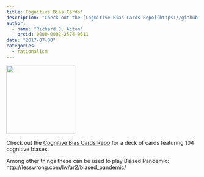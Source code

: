```yaml
---
title: Cognitive Bias Cards!
description: "Check out the [Cognitive Bias Cards Repo](https://github.com/RichardJActon/CognitiveBiasCards) for a deck of cards featuring 104 cognitive biases."
author: 
  - name: "Richard J. Acton"
    orcid: 0000-0002-2574-9611
date: "2017-07-08"
categories:
  - rationalism
---
```


![](https://github.com/RichardJActon/CognitiveBiasCards/blob/master/Cognitive_Bias_Cards_Photo.JPG?raw=true){width=180px}

Check out the [Cognitive Bias Cards Repo](https://github.com/RichardJActon/CognitiveBiasCards) for a deck of cards featuring 104 cognitive biases.

Among other things these can be used to play Biased Pandemic: http://lesswrong.com/lw/ar2/biased_pandemic/
